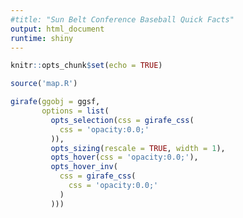 ---
#title: "Sun Belt Conference Baseball Quick Facts"
output: html_document
runtime: shiny
---

```{r setup, include=FALSE}
knitr::opts_chunk$set(echo = TRUE)
```




```{r eruptions, message=FALSE, warning=FALSE, include=FALSE}
source('map.R')


```



```{r tabsets, echo=FALSE, message=FALSE, warning=FALSE}
girafe(ggobj = ggsf,
       options = list(
         opts_selection(css = girafe_css(
           css = 'opacity:0.0;'
         )),
         opts_sizing(rescale = TRUE, width = 1),
         opts_hover(css = 'opacity:0.0;'),
         opts_hover_inv(
           css = girafe_css(
             css = 'opacity:0.0;'
           )
         )))

```
